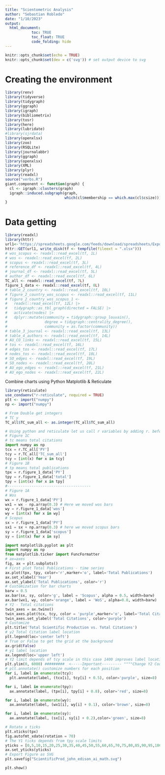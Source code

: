 ```yaml
---
title: "Scientometric Analysis"
author: "Sebastian Robledo"
date: "1/10/2023"
output: 
  html_document:
            toc: TRUE
            toc_float: TRUE
            code_folding: hide
---
```


```r
knitr::opts_chunk$set(echo = TRUE)
knitr::opts_chunk$set(dev = c('svg')) # set output device to svg

```

# Creating the environment

```r
library(renv)
library(tidyverse)
library(tidygraph)
library(ggraph)
library(igraph)
library(bibliometrix)
library(tosr)
library(here)
library(lubridate)
#library(sjrdata)
library(openxlsx)
library(zoo)
library(RSQLite)
library(journalabbr)
library(ggraph)
library(openxlsx)
library(XML)
library(plyr)
library(readxl)
source("verbs.R")
giant.component <- function(graph) {
  cl <- igraph::clusters(graph)
  igraph::induced.subgraph(graph, 
                           which(cl$membership == which.max(cl$csize)))
}

```

# Data getting

```r
library(readxl)
library(httr)
url1<-'https://spreadsheets.google.com/feeds/download/spreadsheets/Export?key=15I7DNXFtvT3N5ELQ6l5rXD51r5d8T9TtgPmDvdGGMnI&exportFormat=xlsx'
httr::GET(url1, write_disk(tf <- tempfile(fileext = ".xlsx")))
# wos_scopus <- readxl::read_excel(tf, 1L)
# wos <- readxl::read_excel(tf, 2L)
# scopus <- readxl::read_excel(tf, 3L)
# reference_df <- readxl::read_excel(tf, 4L)
# journal_df <- readxl::read_excel(tf, 5L)
# author_df <- readxl::read_excel(tf, 6L)
TC_all <- readxl::read_excel(tf, 7L)
figure_1_data <- readxl::read_excel(tf, 8L)
# table_2_country <- readxl::read_excel(tf, 10L)
# figure_2_country_wos_scopus <- readxl::read_excel(tf, 11L)
# figure_2_country_wos_scopus_1 <-
#   readxl::read_excel(tf, 12L) |>
#   tidygraph::as_tbl_graph(directed = FALSE) |>
#   activate(nodes) |>
#   dplyr::mutate(community = tidygraph::group_louvain(),
#                 degree = tidygraph::centrality_degree(),
#                 community = as.factor(community))
# table_3_journal <- readxl::read_excel(tf, 13L)
# table_4_authors <- readxl::read_excel(tf, 14L)
# AU_CO_links <- readxl::read_excel(tf, 15L)
# tos <- readxl::read_excel(tf, 16L)
# edges_tos <- readxl::read_excel(tf, 17L)
# nodes_tos <- readxl::read_excel(tf, 18L)
# SO_edges <- readxl::read_excel(tf, 19L)
# SO_nodes <- readxl::read_excel(tf, 20L)
# AU_ego_edges <- readxl::read_excel(tf, 21L)
# AU_ego_nodes <- readxl::read_excel(tf, 22L)
```



Combine charts using Python Matplotlib & Reticulate

```r
library(reticulate)
use_condaenv("r-reticulate", required = TRUE)
plt <- import("numpy")
np <- import("numpy")
```

```r
# From Double get integers 
# TC y
TC_all$TC_sum_all <- as.integer(TC_all$TC_sum_all)
```

```python
# Using python and reticulate let us call r variables by adding r. before variable name and continue python sintaxis
# Figure 1C
# tc means total citations
import numpy as np
tcx = r.TC_all['PY']
tcy = r.TC_all['TC_sum_all']
tcy = [int(x) for x in tcy] 
# Figure 1B
# tp means total publications
tpx = r.figure_1_data['PY']
tpy = r.figure_1_data['total']
tpy = [int(x) for x in tpy] 
#--------------------------------------
# Figure 1A
# Wos
wx = r.figure_1_data['PY']
wx1 = wx - np.array(0.3) # Here we moved wos bars
wy = r.figure_1_data['wos']
wy = [int(x) for x in wy] 
# Scopus
sx = r.figure_1_data['PY']
sx1 = sx + np.array(0.3) # here we moved scopus bars
sy = r.figure_1_data['scopus']
sy = [int(x) for x in sy] 
```

```python
import matplotlib.pyplot as plt
import numpy as np
from matplotlib.ticker import FuncFormatter
# ax=axes
fig, ax = plt.subplots()
# First plot Total Publications - time series
ax.plot(tpx, tpy, color='r',marker='o', label='Total Publications')
ax.set_xlabel('Year')
ax.set_ylabel('Total Publications', color='r')
# Customization for bar charts
barw = 0.5
ax.bar(sx, sy, color='g', label = 'Scopus', alpha = 0.5, width=barw)
ax.bar(wx1, wy, color='orange', label = 'WoS', alpha=0.8, width=barw)
# Y2 - Total citations
twin_axes = ax.twinx()
twin_axes.plot(tcx, tcy, color = 'purple',marker='o', label='Total Citations')
twin_axes.set_ylabel('Total Citations', color='purple')
# Customize
plt.title('Total Scientific Production vs. Total Citations')
# y2 Total Citation label location
plt.legend(loc='center left')
# True or False to get the grid at the background
ax.grid(False)
# y1 label location
ax.legend(loc='upper left')
# Y2 limit depends of tcy scale in this case 1400 improves label location
plt.ylim(0, 6000) #########  <-----Important--------- """"Change Y2 Coordinate"""""
# plt.annotate() customize numbers for each position
for i, label in enumerate(tcy):
  plt.annotate(label, (tcx[i], tcy[i] + 0.5), color='purple', size=8)

for i, label in enumerate(tpy):
  ax.annotate(label, (tpx[i], tpy[i] + 0.8), color='red', size=8)

for i, label in enumerate(wy):
  ax.annotate(label, (wx1[i], wy[i] + 0.1), color='brown', size=8)

for i, label in enumerate(sy):
  ax.annotate(label, (sx[i], sy[i] + 0.2),color='green', size=8)

# Rotate x ticks
plt.xticks(tpx)
fig.autofmt_xdate(rotation = 70)
# The Y1 ticks depends from tpy scale limits
yticks = [0,5,10,15,20,25,30,35,40,45,50,55,60,65,70,75,80,85,90,95,100,105] ########## <-----Important---- Choose scale .. just specify which numbers you want
ax.set_yticks(yticks)
# Export Figure as SVG
plt.savefig("ScientificProd_john_edison_ai_math.svg")

plt.show()
```





